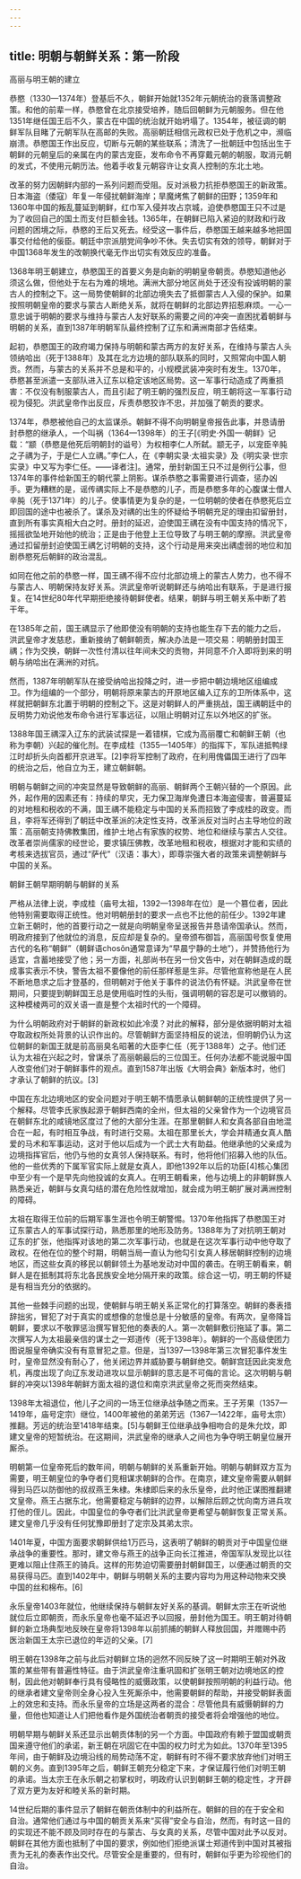 ```yaml
---
---
---
```

title: 明朝与朝鲜关系：第一阶段
---







高丽与明王朝的建立

恭愍（1330—1374年）登基后不久，朝鲜开始就1352年元朝统治的衰落调整政策。和他的前辈一样，恭愍曾在北京接受培养，随后回朝鲜为元朝服务。但在他1351年继任国王后不久，蒙古在中国的统治就开始坍塌了。1354年，被征调的朝鲜军队目睹了元朝军队在高邮的失败。高丽朝廷相信元政权已处于危机之中，濒临崩溃。恭愍国王作出反应，切断与元朝的某些联系；清洗了一批朝廷中包括出生于朝鲜的元朝皇后的亲属在内的蒙古宠臣，发布命令不再穿戴元朝的朝服，取消元朝的发式，不使用元朝历法。他着手收复元朝容许让女真人控制的东北土地。

改革的努力因朝鲜内部的一系列问题而受阻。反对派极力抗拒恭愍国王的新政策。日本海盗（倭寇）年复一年侵扰朝鲜海岸；旱魔烤焦了朝鲜的田野；1359年和1360年中国的叛乱蔓延到朝鲜，红巾军入侵并攻占京城，迫使恭愍国王只不过是为了收回自己的国土而支付巨额金钱。1365年，在朝鲜已陷入紧迫的财政和行政问题的困境之际，恭愍的王后又死去。经受这一事件后，恭愍国王越来越多地把国事交付给他的佞臣。朝廷中宗派朋党间争吵不休。失去切实有效的领导，朝鲜对于中国1368年发生的改朝换代毫无作出切实有效反应的准备。

1368年明王朝建立，恭愍国王的首要义务是向新的明朝皇帝朝贡。恭愍知道他必须这么做，但他处于左右为难的境地。满洲大部分地区尚处于还没有投诚明朝的蒙古人的控制之下。这一局势使朝鲜的北部边境失去了抵御蒙古人入侵的保护。如果按照明朝皇帝的要求与蒙古人断绝关系，就将在朝鲜的北部边界招惹麻烦。一心一意忠诚于明朝的要求与维持与蒙古人友好联系的需要之间的冲突一直困扰着朝鲜与明朝的关系，直到1387年明朝军队最终控制了辽东和满洲南部才告结束。

起初，恭愍国王的政府竭力保持与明朝和蒙古两方的友好关系，在维持与蒙古人头领纳哈出（死于1388年）及其在北方边境的部队联系的同时，又照常向中国人朝贡。然而，与蒙古的关系并不总是和平的，小规模武装冲突时有发生。1370年，恭愍甚至派遣一支部队进入辽东以稳定该地区局势。这一军事行动造成了两重损害：不仅没有制服蒙古人，而且引起了明王朝的强烈反应，明王朝将这一军事行动视为侵犯。洪武皇帝作出反应，斥责恭愍狡诈不忠，并加强了朝贡的要求。

1374年，恭愍被他自己的太监谋杀。朝鲜不得不向明朝皇帝报告此事，并恳请册封恭愍的继承人，一个叫祸（1364—1398年）的王子[《明史·外国一·朝鲜》记载：“颛（恭愍是他死后明朝封的谥号）为权相李仁人所弑。颛无子，以宠臣辛肫之子禑为子，于是仁人立禑。”李仁人，在《李朝实录·太祖实录》及《明实录·世宗实录》中又写为李仁任。——译者注]。通常，册封新国王只不过是例行公事，但1374年的事件给新国王的朝代蒙上阴影。谋杀恭愍之事需要进行调查，惩办凶手。更为糟糕的是，谣传禑实际上不是恭愍的儿子，而是恭愍多年的心腹谋士僧人辛肫（死于1371年）的儿子。使事情更为复杂的是，一位明朝的使者在恭愍死后立即回国的途中也被杀了。谋杀及对禑的出生的怀疑给予明朝充足的理由扣留册封，直到所有事实真相大白之时。册封的延迟，迫使国王禑在没有中国支持的情况下，摇摇欲坠地开始他的统治；正是由于他登上王位导致了与明王朝的摩擦。洪武皇帝通过扣留册封迫使国王禑乞讨明朝的支持，这个行动是用来突出禑虚弱的地位和加剧恭愍死后朝鲜的政治混乱。

如同在他之前的恭愍一样，国王禑不得不应付北部边境上的蒙古人势力，也不得不与蒙古人、明朝保持友好关系。洪武皇帝听说朝鲜还与纳哈出有联系，于是进行报复。在14世纪80年代早期拒绝接待朝鲜使者。结果，朝鲜与明王朝关系中断了若干年。

在1385年之前，国王禑显示了他即使没有明朝的支持也能生存下去的能力之后，洪武皇帝才发慈悲，重新接纳了朝鲜朝贡，解决办法是一项交易：明朝册封国王禑；作为交换，朝鲜一次性付清以往年间未交的贡物，并同意不介入即将到来的明朝与纳哈出在满洲的对抗。

然而，1387年明朝军队在接受纳哈出投降之时，进一步把中朝边境地区组编成卫。作为组编的一个部分，明朝将原来蒙古的开原地区编入辽东的卫所体系中，这样就把朝鲜东北置于明朝的控制之下。这是对朝鲜人的严重挑战，国王禑朝廷中的反明势力劝说他发布命令进行军事远征，以阻止明朝对辽东以外地区的扩张。

1388年国王禑深入辽东的武装试探是一着错棋，它成为高丽覆亡和朝鲜王朝（也称为李朝）兴起的催化剂。在李成桂（1355—1405年）的指挥下，军队进抵鸭绿江时却折头向首都开京进军。[2]李将军控制了政府，在利用傀儡国王进行了四年的统治之后，他自立为王，建立朝鲜朝。

明朝与朝鲜之间的冲突显然是导致朝鲜的高丽、朝鲜两个王朝兴替的一个原因。此外，起作用的因素还有：持续的旱灾，无力保卫海岸免遭日本海盗侵害，普遍蔓延的对地租和税收的不满，国王禑不能稳定与中国的关系而招致了李成桂的政变。而且，李将军还得到了朝廷中改革派的决定性支持，改革派反对当时占主导地位的政策：高丽朝支持佛教集团，维护土地占有家族的权势、地位和继续与蒙古人交往。改革者崇尚儒家的经世论，要求镇压佛教，改革地租和税收，根据对才能和实绩的考核来选拔官员，通过“萨代”（汉语：事大），即尊崇强大者的政策来调整朝鲜与中国的关系。





朝鲜王朝早期明朝与朝鲜的关系

严格从法律上说，李成桂（庙号太祖，1392—1398年在位）是一个篡位者，因此他特别需要取得正统性。他对明朝册封的要求一点也不比他的前任少。1392年建立新王朝时，他的首要行动之一就是向明朝皇帝呈送报告并恳请帝国承认。然而，明政府接到了他就位的消息，反应却是复杂的。皇帝颁布御旨，高丽国号恢复使用古代的名称“朝鲜”（朝鲜语chosǒn通常意译为“早晨宁静的土地”），并赞扬他行为适宜，含蓄地接受了他；另一方面，礼部尚书在另一份文告中，对在朝鲜造成的既成事实表示不快，警告太祖不要像他的前任那样惹是生非。尽管他宣称他是在人民不断地恳求之后才登基的，但明朝对于他关于事件的说法仍有怀疑。洪武皇帝在世期间，只要提到朝鲜国王总是使用临时性的头衔，强调明朝的容忍是可以撤销的。这种模棱两可的双关语一直是整个太祖时代的一个障碍。

为什么明朝政府对于朝鲜的新政权如此冷漠？对此的解释，部分是依据明朝对太祖夺取政权所处背景的认识作出的。尽管朝鲜方面坚持相反的说法，但明朝仍认为这位朝鲜的新国王就是前高丽臭名昭著的大臣李仁任（死于1388年）之子。他们还认为太祖在兴起之时，曾谋杀了高丽朝最后的三位国王。任何办法都不能说服中国人改变他们对于朝鲜事件的观点。直到1587年出版《大明会典》新版本时，他们才承认了朝鲜的抗议。[3]

中国在东北边境地区的安全问题对于明王朝不情愿承认朝鲜朝的正统性提供了另一个解释。尽管李氏家族起源于朝鲜西南的全州，但太祖的父亲曾作为一个边境官员在朝鲜东北的咸镜地区度过了他的大部分生涯。在那里朝鲜人和女真各部自由地混合在一起，有时相互争战，有时进行交易。太祖在那里长大，学会并精通女真人酷爱的马术和军事运动，这对于他以后成为一个武士大有助益。他继承他的父亲成为边境指挥官后，他仍与他的女真邻人保持联系。有时，他将他们招募入他的队伍。他的一些优秀的下属军官实际上就是女真人，即他1392年以后的功臣[4]核心集团中至少有一个是早先向他投诚的女真人。在明王朝看来，他与边境上的非朝鲜族人熟悉亲近，朝鲜与女真勾结的潜在危险性就增加，就会成为明王朝扩展对满洲控制的障碍。

太祖在取得王位前的后期军事生涯也令明王朝警惕。1370年他指挥了恭愍国王对辽东蒙古人的军事试探行动，熟悉那里的地形及防务。1388年为了对抗明王朝对辽东的扩张，他指挥对该地的第二次军事行动，也就是在这次军事行动中他夺取了政权。在他在位的整个时期，明朝当局一直认为他勾引女真人移居朝鲜控制的边境地区，而这些女真的移民以朝鲜领土为基地发动对中国的袭击。在明王朝看来，朝鲜人是在抵制其将东北各民族安全地分隔开来的政策。综合这一切，明王朝的怀疑是有相当充分的依据的。

其他一些棘手问题的出现，使朝鲜与明王朝关系正常化的打算落空。朝鲜的奏表措辞拙劣，冒犯了对于真实的或想像的怠慢总是十分敏感的皇帝。有两次，皇帝降旨朝鲜，要求以不敬罪惩治撰写冒犯他的奏表的人。第一次朝鲜敷衍拖延了事。第二次撰写人为太祖最亲信的谋士之一郑道传（死于1398年）。朝鲜的一个高级使团力图说服皇帝确实没有有意冒犯之意。但是，当1397—1398年第三次冒犯事件发生时，皇帝显然没有耐心了，他关闭边界并威胁要与朝鲜绝交。朝鲜宫廷因此突发危机，再度出现了向辽东发动进攻以显示朝鲜的意志是不可侮的言论。这次明朝与朝鲜的冲突以1398年朝鲜方面太祖的退位和南京洪武皇帝之死而突然结束。

1398年太祖退位，他儿子之间的一场王位继承战争随之而来。王子芳果（1357—1419年，庙号定宗）继位，1400年被他的弟弟芳远（1367—1422年，庙号太宗）推翻。芳远的统治至1418年结束。[5]与朝鲜王位继承战争相吻合的是朱允炆，即建文皇帝的短暂统治。在这期间，洪武皇帝的继承人之间也为争夺明王朝皇位展开厮杀。

明朝第一位皇帝死后的数年间，明朝与朝鲜的关系重新开始。明朝与朝鲜双方互为需要，明王朝皇位的争夺者们竞相谋求朝鲜的合作。在南京，建文皇帝需要从朝鲜得到马匹以防御他的叔叔燕王朱棣。朱棣即后来的永乐皇帝，此时他正谋图推翻建文皇帝。燕王占据东北，他需要稳定与朝鲜的边界，以解除后顾之忧向南方进兵攻打他的侄儿。因此，中国皇位的争夺者们比洪武皇帝更希望与朝鲜恢复正常关系。建文皇帝几乎没有任何犹豫即册封了定宗及其弟太宗。

1401年夏，中国方面要求朝鲜供给1万匹马，这表明了朝鲜的朝贡对于中国皇位继承战争的重要性。那时，建文帝与燕王的战争正向长江推进，帝国军队发现比以往更难以阻止住燕王的骑兵。这样的形势迫切需要册封朝鲜国王，以便通过朝贡的交易获得马匹。直到1402年中，朝鲜与明朝关系的主要内容均为用这种动物来交换中国的丝和棉布。[6]

永乐皇帝1403年就位，他继续保持与朝鲜友好关系的基调。朝鲜太宗王在听说他就位后立即朝贡，而永乐皇帝也毫不延迟予以回报，册封他为国王。明王朝对待朝鲜的新立场典型地反映在皇帝将1398年以前抓捕的朝鲜人释放回国，并赠赐中药医治新国王太宗已退位的年迈的父亲。[7]

明王朝在1398年之前与此后对朝鲜立场的迥然不同反映了这一时期明王朝对外政策的某些带有普遍性特征。由于洪武皇帝注重巩固和扩张明王朝对边境地区的控制，因此他对朝鲜奉行具有侵略性的威慑政策，以使朝鲜按照明朝的利益行动。他的继承者建文皇帝则全身心投入生死厮杀中，他需要朝鲜的帮助，并接受朝鲜表面上的效忠和支持。而永乐皇帝的立场是这两者的混合：尽管他具有威慑朝鲜的力量，但他也知道让人们把他看作是外国统治者朝贡的接受者将会增强他的地位。

明朝早期与朝鲜关系还显示出朝贡体制的另一个方面。中国政府有赖于盟国或朝贡国来遵守他们的承诺，新王朝在巩固它在中国的权力时尤为如此。1370年至1395年间，由于朝鲜及边境沿线的局势动荡不定，朝鲜有时不得不要求放弃他们对明王朝的义务。直到1395年之后，朝鲜王朝充分稳定下来，才保证履行他们对明王朝的承诺。当太宗王在永乐朝之初掌权时，明政府认识到朝鲜王朝的稳定性，才开辟了双方更为友好和睦关系的新时期。

14世纪后期的事件显示了朝鲜在朝贡体制中的利益所在。朝鲜的目的在于安全和自治。通常他们通过与中国的朝贡关系来“买得”安全与自治，然而，有时这一目的的实现还不能不顾及同时存在的与蒙古、与女真的关系，尽管中国对此予以反对。朝鲜在其他方面也抵制了中国的要求，例如他们拒绝派谋士郑道传到中国对其被指责为无礼的奏表作出交代。尽管安全是重要的，但有时，朝鲜似乎更为珍视他们的自治。